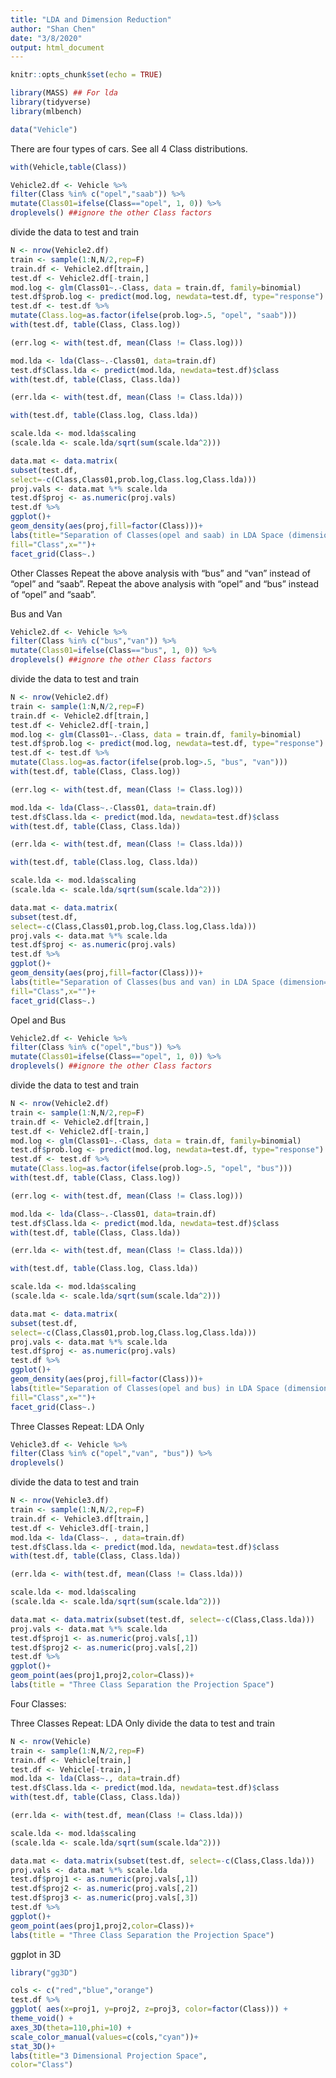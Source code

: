 ```yaml
---
title: "LDA and Dimension Reduction"
author: "Shan Chen"
date: "3/8/2020"
output: html_document
---
```


```r
knitr::opts_chunk$set(echo = TRUE)
```

```r
library(MASS) ## For lda
library(tidyverse)
library(mlbench)

```

```r
data("Vehicle")
```
There are four types of cars. See all 4 Class distributions.
```r
with(Vehicle,table(Class))
```
```r
Vehicle2.df <- Vehicle %>%
filter(Class %in% c("opel","saab")) %>%
mutate(Class01=ifelse(Class=="opel", 1, 0)) %>%
droplevels() ##ignore the other Class factors
```
divide the data to test and train
```r
N <- nrow(Vehicle2.df)
train <- sample(1:N,N/2,rep=F)
train.df <- Vehicle2.df[train,]
test.df <- Vehicle2.df[-train,]
mod.log <- glm(Class01~.-Class, data = train.df, family=binomial)
test.df$prob.log <- predict(mod.log, newdata=test.df, type="response")
test.df <- test.df %>%
mutate(Class.log=as.factor(ifelse(prob.log>.5, "opel", "saab")))
with(test.df, table(Class, Class.log))
```

```r
(err.log <- with(test.df, mean(Class != Class.log)))
```

```r
mod.lda <- lda(Class~.-Class01, data=train.df)
test.df$Class.lda <- predict(mod.lda, newdata=test.df)$class
with(test.df, table(Class, Class.lda))
```

```r
(err.lda <- with(test.df, mean(Class != Class.lda)))
```

```r
with(test.df, table(Class.log, Class.lda))
```

```r
scale.lda <- mod.lda$scaling
(scale.lda <- scale.lda/sqrt(sum(scale.lda^2)))
```

```r
data.mat <- data.matrix(
subset(test.df,
select=-c(Class,Class01,prob.log,Class.log,Class.lda)))
proj.vals <- data.mat %*% scale.lda
test.df$proj <- as.numeric(proj.vals)
test.df %>%
ggplot()+
geom_density(aes(proj,fill=factor(Class)))+
labs(title="Separation of Classes(opel and saab) in LDA Space (dimension=1)",
fill="Class",x="")+
facet_grid(Class~.)
```

Other Classes
Repeat the above analysis with “bus” and “van” instead of “opel” and “saab”.
Repeat the above analysis with “opel” and “bus” instead of “opel” and “saab”.

Bus and Van

```r
Vehicle2.df <- Vehicle %>%
filter(Class %in% c("bus","van")) %>%
mutate(Class01=ifelse(Class=="bus", 1, 0)) %>%
droplevels() ##ignore the other Class factors
```
divide the data to test and train
```r
N <- nrow(Vehicle2.df)
train <- sample(1:N,N/2,rep=F)
train.df <- Vehicle2.df[train,]
test.df <- Vehicle2.df[-train,]
mod.log <- glm(Class01~.-Class, data = train.df, family=binomial)
test.df$prob.log <- predict(mod.log, newdata=test.df, type="response")
test.df <- test.df %>%
mutate(Class.log=as.factor(ifelse(prob.log>.5, "bus", "van")))
with(test.df, table(Class, Class.log))
```

```r
(err.log <- with(test.df, mean(Class != Class.log)))
```

```r
mod.lda <- lda(Class~.-Class01, data=train.df)
test.df$Class.lda <- predict(mod.lda, newdata=test.df)$class
with(test.df, table(Class, Class.lda))
```

```r
(err.lda <- with(test.df, mean(Class != Class.lda)))
```

```r
with(test.df, table(Class.log, Class.lda))
```

```r
scale.lda <- mod.lda$scaling
(scale.lda <- scale.lda/sqrt(sum(scale.lda^2)))
```

```r
data.mat <- data.matrix(
subset(test.df,
select=-c(Class,Class01,prob.log,Class.log,Class.lda)))
proj.vals <- data.mat %*% scale.lda
test.df$proj <- as.numeric(proj.vals)
test.df %>%
ggplot()+
geom_density(aes(proj,fill=factor(Class)))+
labs(title="Separation of Classes(bus and van) in LDA Space (dimension=1)",
fill="Class",x="")+
facet_grid(Class~.)
```

Opel and Bus

```r
Vehicle2.df <- Vehicle %>%
filter(Class %in% c("opel","bus")) %>%
mutate(Class01=ifelse(Class=="opel", 1, 0)) %>%
droplevels() ##ignore the other Class factors
```
divide the data to test and train
```r
N <- nrow(Vehicle2.df)
train <- sample(1:N,N/2,rep=F)
train.df <- Vehicle2.df[train,]
test.df <- Vehicle2.df[-train,]
mod.log <- glm(Class01~.-Class, data = train.df, family=binomial)
test.df$prob.log <- predict(mod.log, newdata=test.df, type="response")
test.df <- test.df %>%
mutate(Class.log=as.factor(ifelse(prob.log>.5, "opel", "bus")))
with(test.df, table(Class, Class.log))
```

```r
(err.log <- with(test.df, mean(Class != Class.log)))
```

```r
mod.lda <- lda(Class~.-Class01, data=train.df)
test.df$Class.lda <- predict(mod.lda, newdata=test.df)$class
with(test.df, table(Class, Class.lda))
```

```r
(err.lda <- with(test.df, mean(Class != Class.lda)))
```

```r
with(test.df, table(Class.log, Class.lda))
```

```r
scale.lda <- mod.lda$scaling
(scale.lda <- scale.lda/sqrt(sum(scale.lda^2)))
```

```r
data.mat <- data.matrix(
subset(test.df,
select=-c(Class,Class01,prob.log,Class.log,Class.lda)))
proj.vals <- data.mat %*% scale.lda
test.df$proj <- as.numeric(proj.vals)
test.df %>%
ggplot()+
geom_density(aes(proj,fill=factor(Class)))+
labs(title="Separation of Classes(opel and bus) in LDA Space (dimension=1)",
fill="Class",x="")+
facet_grid(Class~.)
```

Three Classes Repeat: LDA Only
```r
Vehicle3.df <- Vehicle %>%
filter(Class %in% c("opel","van", "bus")) %>%
droplevels()
```
divide the data to test and train
```r
N <- nrow(Vehicle3.df)
train <- sample(1:N,N/2,rep=F)
train.df <- Vehicle3.df[train,]
test.df <- Vehicle3.df[-train,]
mod.lda <- lda(Class~. , data=train.df)
test.df$Class.lda <- predict(mod.lda, newdata=test.df)$class
with(test.df, table(Class, Class.lda))
```

```r
(err.lda <- with(test.df, mean(Class != Class.lda)))
```

```r
scale.lda <- mod.lda$scaling
(scale.lda <- scale.lda/sqrt(sum(scale.lda^2)))
```

```r
data.mat <- data.matrix(subset(test.df, select=-c(Class,Class.lda)))
proj.vals <- data.mat %*% scale.lda
test.df$proj1 <- as.numeric(proj.vals[,1])
test.df$proj2 <- as.numeric(proj.vals[,2])
test.df %>%
ggplot()+
geom_point(aes(proj1,proj2,color=Class))+
labs(title = "Three Class Separation the Projection Space")
```

Four Classes:


Three Classes Repeat: LDA Only
divide the data to test and train
```r
N <- nrow(Vehicle)
train <- sample(1:N,N/2,rep=F)
train.df <- Vehicle[train,]
test.df <- Vehicle[-train,]
mod.lda <- lda(Class~., data=train.df)
test.df$Class.lda <- predict(mod.lda, newdata=test.df)$class
with(test.df, table(Class, Class.lda))
```

```r
(err.lda <- with(test.df, mean(Class != Class.lda)))
```

```r
scale.lda <- mod.lda$scaling
(scale.lda <- scale.lda/sqrt(sum(scale.lda^2)))
```

```r
data.mat <- data.matrix(subset(test.df, select=-c(Class,Class.lda)))
proj.vals <- data.mat %*% scale.lda
test.df$proj1 <- as.numeric(proj.vals[,1])
test.df$proj2 <- as.numeric(proj.vals[,2])
test.df$proj3 <- as.numeric(proj.vals[,3])
test.df %>%
ggplot()+
geom_point(aes(proj1,proj2,color=Class))+
labs(title = "Three Class Separation the Projection Space")
```

ggplot in 3D
```r
library("gg3D")
```

```r
cols <- c("red","blue","orange")
test.df %>%
ggplot( aes(x=proj1, y=proj2, z=proj3, color=factor(Class))) +
theme_void() +
axes_3D(theta=110,phi=10) +
scale_color_manual(values=c(cols,"cyan"))+
stat_3D()+
labs(title="3 Dimensional Projection Space",
color="Class")
```
